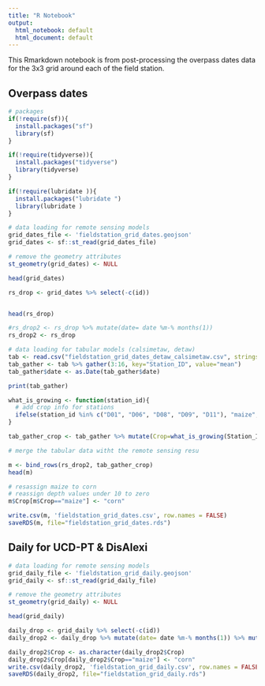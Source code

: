 ---
title: "R Notebook"
output:
  html_notebook: default
  html_document: default
---

This Rmarkdown notebook is from post-processing the overpass dates data for the 3x3 grid around each of the field station.

## Overpass dates

```{r}
# packages
if(!require(sf)){
  install.packages("sf")
  library(sf)
}

if(!require(tidyverse)){
  install.packages("tidyverse")
  library(tidyverse)
}

if(!require(lubridate )){
  install.packages("lubridate ")
  library(lubridate )
}
```

```{r}
# data loading for remote sensing models
grid_dates_file <- 'fieldstation_grid_dates.geojson'
grid_dates <- sf::st_read(grid_dates_file)

# remove the geometry attributes
st_geometry(grid_dates) <- NULL

head(grid_dates)

rs_drop <- grid_dates %>% select(-c(id))


head(rs_drop)

```

```{r}
#rs_drop2 <- rs_drop %>% mutate(date= date %m-% months(1))
rs_drop2 <- rs_drop

```


```{r}
# data loading for tabular models (calsimetaw, detaw)
tab <- read.csv("fieldstation_grid_dates_detaw_calsimetaw.csv", stringsAsFactors = FALSE)
tab_gather <- tab %>% gather(3:16, key="Station_ID", value="mean") 
tab_gather$date <- as.Date(tab_gather$date)

print(tab_gather)

what_is_growing <- function(station_id){
  # add crop info for stations 
  ifelse(station_id %in% c("D01", "D06", "D08", "D09", "D11"), "maize", ifelse(station_id %in% c("D02", "D07", "D10", "D13", "D14"), "alfalfa", "pasture"))
}

tab_gather_crop <- tab_gather %>% mutate(Crop=what_is_growing(Station_ID))

```



```{r}
# merge the tabular data witht the remote sensing resu

m <- bind_rows(rs_drop2, tab_gather_crop)
head(m)

# resassign maize to corn
# reassign depth values under 10 to zero
m$Crop[m$Crop=="maize"] <- "corn"

write.csv(m, 'fieldstation_grid_dates.csv', row.names = FALSE)
saveRDS(m, file="fieldstation_grid_dates.rds")

```



## Daily for UCD-PT & DisAlexi

```{r}
# data loading for remote sensing models
grid_daily_file <- 'fieldstation_grid_daily.geojson'
grid_daily <- sf::st_read(grid_daily_file)

# remove the geometry attributes
st_geometry(grid_daily) <- NULL

head(grid_daily)

daily_drop <- grid_daily %>% select(-c(id))
daily_drop2 <- daily_drop %>% mutate(date= date %m-% months(1)) %>% mutate_if(is.factor, as.character())

daily_drop2$Crop <- as.character(daily_drop2$Crop)
daily_drop2$Crop[daily_drop2$Crop=="maize"] <- "corn"
write.csv(daily_drop2, 'fieldstation_grid_daily.csv', row.names = FALSE)
saveRDS(daily_drop2, file="fieldstation_grid_daily.rds")

```
